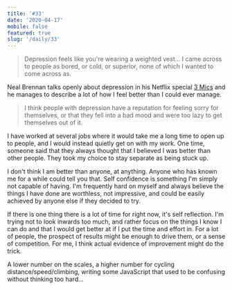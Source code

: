 ```yaml
---
title: '#33'
date: '2020-04-17'
mobile: false
featured: true
slug: '/daily/33'
---
```


> Depression feels like you're wearing a weighted vest... I came across to people as bored, or cold, or superior, none of which I wanted to come across as.

Neal Brennan talks openly about depression in his Netflix special [3 Mics](https://open.spotify.com/album/1UWjj2rYNEglmRkRA350XH) and he manages to describe a lot of how I feel better than I could ever manage.

> I think people with depression have a reputation for feeling sorry for themselves, or that they fell into a bad mood and were too lazy to get themselves out of it.

I have worked at several jobs where it would take me a long time to open up to people, and I would instead quietly get on with my work. One time, someone said that they always thought that I believed I was better than other people. They took my choice to stay separate as being stuck up.

I don't think I am better than anyone, at anything. Anyone who has known me for a while could tell you that. Self confidence is something I'm simply not capable of having. I'm frequently hard on myself and always believe the things I have done are worthless, not impressive, and could be easily achieved by anyone else if they decided to try.

If there is one thing there is a lot of time for right now, it's self reflection. I'm trying not to look inwards too much, and rather focus on the things I know I can do and that I would get better at if I put the time and effort in. For a lot of people, the prospect of results might be enough to drive them, or a sense of competition. For me, I think actual evidence of improvement might do the trick.

A lower number on the scales, a higher number for cycling distance/speed/climbing, writing some JavaScript that used to be confusing without thinking too hard...
